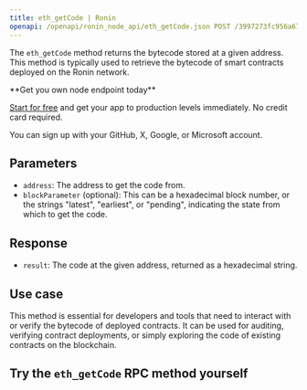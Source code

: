 ---
title: eth_getCode | Ronin
openapi: /openapi/ronin_node_api/eth_getCode.json POST /3997273fc956a67dc6982384500e669e
---

The `eth_getCode` method returns the bytecode stored at a given address. This method is typically used to retrieve the bytecode of smart contracts deployed on the Ronin network.

<Check>
**Get you own node endpoint today**

[Start for free](https://console.chainstack.com/) and get your app to production levels immediately. No credit card required.

You can sign up with your GitHub, X, Google, or Microsoft account.
</Check>


## Parameters

* `address`: The address to get the code from.
* `blockParameter` (optional): This can be a hexadecimal block number, or the strings "latest", "earliest", or "pending", indicating the state from which to get the code.

## Response

* `result`: The code at the given address, returned as a hexadecimal string.

## Use case

This method is essential for developers and tools that need to interact with or verify the bytecode of deployed contracts. It can be used for auditing, verifying contract deployments, or simply exploring the code of existing contracts on the blockchain.

## Try the `eth_getCode` RPC method yourself